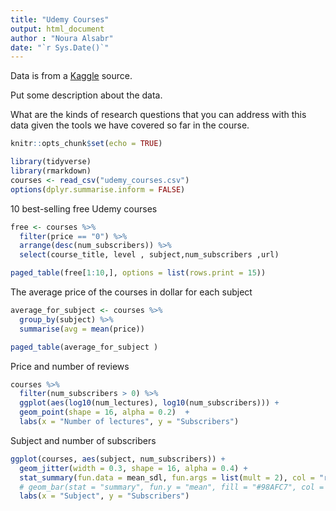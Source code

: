 ```yaml
---
title: "Udemy Courses"
output: html_document
author : "Noura Alsabr"
date: "`r Sys.Date()`"
---
```


Data is from a [Kaggle](https://www.kaggle.com/andrewmvd/udemy-courses) source.

Put some description about the data.

What are the kinds of research questions that you can address with this data given the tools we have covered so far in the course.

```r
knitr::opts_chunk$set(echo = TRUE)

library(tidyverse)
library(rmarkdown)
courses <- read_csv("udemy_courses.csv")
options(dplyr.summarise.inform = FALSE)

```

10 best-selling free Udemy courses 

```r

free <- courses %>%
  filter(price == "0") %>%
  arrange(desc(num_subscribers)) %>% 
  select(course_title, level , subject,num_subscribers ,url)  

paged_table(free[1:10,], options = list(rows.print = 15))
```

The average price of the courses in dollar for each subject

```r
average_for_subject <- courses %>%
  group_by(subject) %>% 
  summarise(avg = mean(price))

paged_table(average_for_subject )

```

Price and number of reviews 

```r
courses %>% 
  filter(num_subscribers > 0) %>% 
  ggplot(aes(log10(num_lectures), log10(num_subscribers))) +
  geom_point(shape = 16, alpha = 0.2)  + 
  labs(x = "Number of lectures", y = "Subscribers")   

```

Subject and number of subscribers

```r

ggplot(courses, aes(subject, num_subscribers)) +
  geom_jitter(width = 0.3, shape = 16, alpha = 0.4) +
  stat_summary(fun.data = mean_sdl, fun.args = list(mult = 2), col = "red") +
  # geom_bar(stat = "summary", fun.y = "mean", fill = "#98AFC7", col = "#98AFC7") +
  labs(x = "Subject", y = "Subscribers")


```


